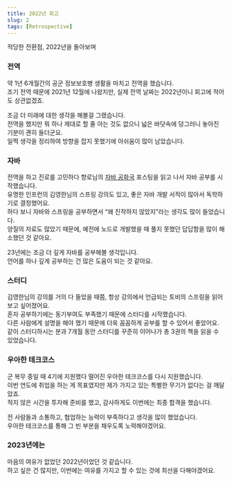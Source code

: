 ```yaml
---
title: 2022년 회고
slug: 2
tags: [Retrospective]
---
```


적당한 전환점, 2022년을 돌아보며  

### 전역

약 1년 6개월간의 공군 정보보호병 생활을 마치고 전역을 했습니다.  
조기 전역 때문에 2021년 12월에 나왔지만, 실제 전역 날짜는 2022년이니 회고에 적어도 상관없겠죠.  

조금 더 미래에 대한 생각을 해볼걸 그랬습니다.  
전역을 했지만 뭐 하나 제대로 할 줄 아는 것도 없으니 넓은 바닷속에 덩그러니 놓아진 기분이 괜히 들더군요.  
일찍 생각을 정리하여 방향을 잡지 못했기에 아쉬움이 많이 남았습니다.  

### 자바

전역을 하고 진로를 고민하다 향로님의 [자바 공화국](https://jojoldu.tistory.com/609) 포스팅을 읽고 나서 자바 공부를 시작했습니다.  
유명한 인프런의 김영한님의 스프링 강의도 있고, 좋은 자바 개발 서적이 많아서 독학하기로 결정했어요.  
하다 보니 자바와 스프링을 공부하면서 “왜 진작하지 않았지”라는 생각도 많이 들었습니다.  
양질의 자료도 많았기 때문에, 예전에 노드로 개발했을 때 풀지 못했던 답답함을 많이 해소했던 것 같아요.

23년에는 조금 더 깊게 자바를 공부해볼 생각입니다.  
언어를 하나 깊게 공부하는 건 많은 도움이 되는 것 같아요.

### 스터디

김영한님의 강의를 거의 다 들었을 때쯤, 항상 강의에서 언급되는 토비의 스프링을 읽어보고 싶어졌어요.  
혼자 공부하기에는 동기부여도 부족했기 때문에 스터디를 시작했습니다.  
다른 사람에게 설명을 해야 했기 때문에 더욱 꼼꼼하게 공부를 할 수 있어서 좋았어요.  
같이 스터디하시는 분과 7개월 동안 스터디를 꾸준히 이어나가 총 3권의 책을 읽을 수 있었습니다.

### 우아한 테크코스

군 복무 중일 때 4기에 지원했다 떨어진 우아한 테크코스를 다시 지원했습니다.  
이번 연도에 취업을 하는 게 목표였지만 제가 가지고 있는 특별한 무기가 없다는 걸 깨달았죠.  
적지 않은 시간을 투자해 준비를 했고, 감사하게도 이번에는 최종 합격을 했습니다.  

전 사람들과 소통하고, 협업하는 능력이 부족하다고 생각을 많이 했었습니다.  
우아한 테크코스를 통해 그 빈 부분을 채우도록 노력해야겠어요.  

### 2023년에는

마음의 여유가 없었던 2022년이었던 것 같습니다.  
하고 싶은 건 많지만, 이번에는 여유를 가지고 할 수 있는 것에 최선을 다해야겠어요.  